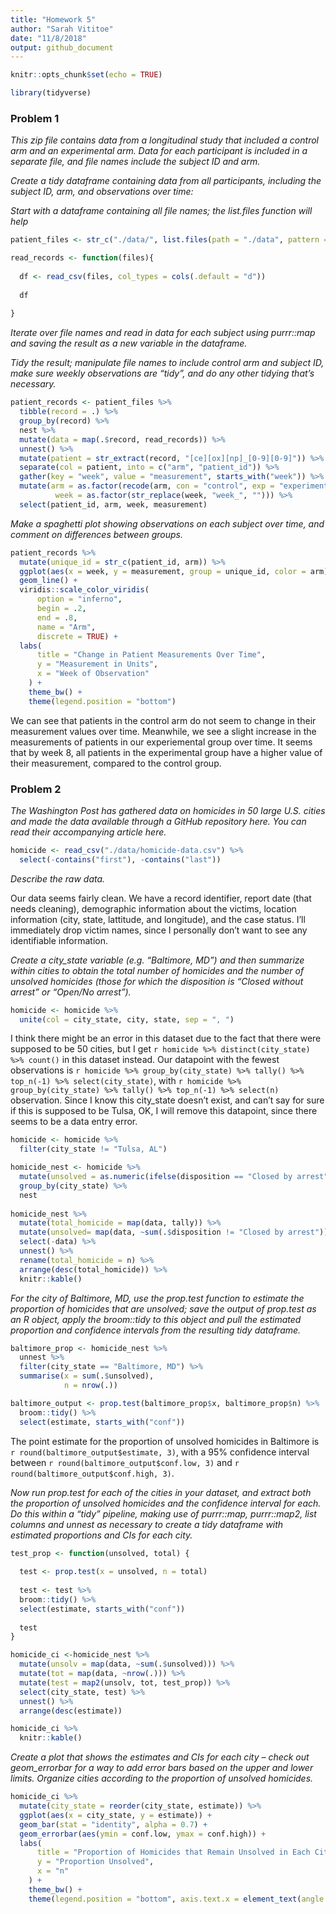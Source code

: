 ```yaml
---
title: "Homework 5"
author: "Sarah Vititoe"
date: "11/8/2018"
output: github_document
---
```


```r
knitr::opts_chunk$set(echo = TRUE)

library(tidyverse)
```

### Problem 1

*This zip file contains data from a longitudinal study that included a control arm and an experimental arm. Data for each participant is included in a separate file, and file names include the subject ID and arm.*

*Create a tidy dataframe containing data from all participants, including the subject ID, arm, and observations over time:*

*Start with a dataframe containing all file names; the list.files function will help*

```r
patient_files <- str_c("./data/", list.files(path = "./data", pattern = "^[ce][ox][np]_[0-9][0-9].csv$"))
```

```r
read_records <- function(files){
  
  df <- read_csv(files, col_types = cols(.default = "d"))
  
  df
  
}
```

*Iterate over file names and read in data for each subject using purrr::map and saving the result as a new variable in the dataframe.*

*Tidy the result; manipulate file names to include control arm and subject ID, make sure weekly observations are “tidy”, and do any other tidying that’s necessary.*

```r
patient_records <- patient_files %>% 
  tibble(record = .) %>% 
  group_by(record) %>% 
  nest %>% 
  mutate(data = map(.$record, read_records)) %>% 
  unnest() %>% 
  mutate(patient = str_extract(record, "[ce][ox][np]_[0-9][0-9]")) %>% 
  separate(col = patient, into = c("arm", "patient_id")) %>% 
  gather(key = "week", value = "measurement", starts_with("week")) %>% 
  mutate(arm = as.factor(recode(arm, con = "control", exp = "experimental")), 
          week = as.factor(str_replace(week, "week_", ""))) %>% 
  select(patient_id, arm, week, measurement)
```

*Make a spaghetti plot showing observations on each subject over time, and comment on differences between groups.*
```r
patient_records %>% 
  mutate(unique_id = str_c(patient_id, arm)) %>% 
  ggplot(aes(x = week, y = measurement, group = unique_id, color = arm)) + 
  geom_line() + 
  viridis::scale_color_viridis(
      option = "inferno", 
      begin = .2, 
      end = .8,
      name = "Arm", 
      discrete = TRUE) +
  labs(
      title = "Change in Patient Measurements Over Time", 
      y = "Measurement in Units",
      x = "Week of Observation"
    ) +
    theme_bw() + 
    theme(legend.position = "bottom") 
```

We can see that patients in the control arm do not seem to change in their measurement values over time. Meanwhile, we see a slight increase in the measurements of patients in our experiemental group over time. It seems that by week 8, all patients in the experimental group have a higher value of their measurement, compared to the control group. 

### Problem 2
*The Washington Post has gathered data on homicides in 50 large U.S. cities and made the data available through a GitHub repository here. You can read their accompanying article here.*

```r
homicide <- read_csv("./data/homicide-data.csv") %>% 
  select(-contains("first"), -contains("last"))
```

*Describe the raw data.*

Our data seems fairly clean. We have a record identifier, report date (that needs cleaning), demographic information about the victims, location information (city, state, lattitude, and longitude), and the case status. I'll immediately drop victim names, since I personally don't want to see any identifiable information. 

*Create a city_state variable (e.g. “Baltimore, MD”) and then summarize within cities to obtain the total number of homicides and the number of unsolved homicides (those for which the disposition is “Closed without arrest” or “Open/No arrest”).*

```r
homicide <- homicide %>% 
  unite(col = city_state, city, state, sep = ", ")
```

I think there might be an error in this dataset due to the fact that there were supposed to be 50 cities, but I get `r homicide %>% distinct(city_state) %>% count()` in this dataset instead. Our datapoint with the fewest observations is `r homicide %>% group_by(city_state) %>% tally() %>% top_n(-1) %>% select(city_state)`, with `r homicide %>% group_by(city_state) %>% tally() %>% top_n(-1) %>% select(n)` observation. Since I know this city_state doesn't exist, and can't say for sure if this is supposed to be Tulsa, OK, I will remove this datapoint, since there seems to be a data entry error. 

```r
homicide <- homicide %>% 
  filter(city_state != "Tulsa, AL")
```


```r
homicide_nest <- homicide %>% 
  mutate(unsolved = as.numeric(ifelse(disposition == "Closed by arrest", 0, 1))) %>% 
  group_by(city_state) %>% 
  nest 
  
homicide_nest %>% 
  mutate(total_homicide = map(data, tally)) %>% 
  mutate(unsolved= map(data, ~sum(.$disposition != "Closed by arrest"))) %>% 
  select(-data) %>% 
  unnest() %>% 
  rename(total_homicide = n) %>% 
  arrange(desc(total_homicide)) %>% 
  knitr::kable()
```


*For the city of Baltimore, MD, use the prop.test function to estimate the proportion of homicides that are unsolved; save the output of prop.test as an R object, apply the broom::tidy to this object and pull the estimated proportion and confidence intervals from the resulting tidy dataframe.*

```r
baltimore_prop <- homicide_nest %>% 
  unnest %>% 
  filter(city_state == "Baltimore, MD") %>% 
  summarise(x = sum(.$unsolved),
            n = nrow(.))

baltimore_output <- prop.test(baltimore_prop$x, baltimore_prop$n) %>% 
  broom::tidy() %>% 
  select(estimate, starts_with("conf")) 
```

The point estimate for the proportion of unsolved homicides in Baltimore is `r round(baltimore_output$estimate, 3)`, with a 95% confidence interval between `r round(baltimore_output$conf.low, 3)` and `r round(baltimore_output$conf.high, 3)`.

*Now run prop.test for each of the cities in your dataset, and extract both the proportion of unsolved homicides and the confidence interval for each. Do this within a “tidy” pipeline, making use of  purrr::map, purrr::map2, list columns and unnest as necessary to create a tidy dataframe with estimated proportions and CIs for each city.*

```r
test_prop <- function(unsolved, total) {
  
  test <- prop.test(x = unsolved, n = total)
  
  test <- test %>% 
  broom::tidy() %>% 
  select(estimate, starts_with("conf")) 
  
  test
}
```

```r
homicide_ci <-homicide_nest %>%
  mutate(unsolv = map(data, ~sum(.$unsolved))) %>%  
  mutate(tot = map(data, ~nrow(.))) %>% 
  mutate(test = map2(unsolv, tot, test_prop)) %>% 
  select(city_state, test) %>% 
  unnest() %>% 
  arrange(desc(estimate)) 

homicide_ci %>% 
  knitr::kable() 
```

*Create a plot that shows the estimates and CIs for each city – check out geom_errorbar for a way to add error bars based on the upper and lower limits. Organize cities according to the proportion of unsolved homicides.*


```r
homicide_ci %>% 
  mutate(city_state = reorder(city_state, estimate)) %>% 
  ggplot(aes(x = city_state, y = estimate)) + 
  geom_bar(stat = "identity", alpha = 0.7) +
  geom_errorbar(aes(ymin = conf.low, ymax = conf.high)) + 
  labs(
      title = "Proportion of Homicides that Remain Unsolved in Each City", 
      y = "Proportion Unsolved",
      x = "n"
    ) +
    theme_bw() + 
    theme(legend.position = "bottom", axis.text.x = element_text(angle = 80, hjust = 1))
```


